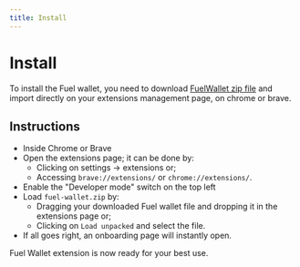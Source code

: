 ```yaml
---
title: Install
---
```


# Install

To install the Fuel wallet, you need to download [FuelWallet zip file](https://fuels-wallet.vercel.app/preview/fuel-wallet.zip) and import directly on your extensions management page, on chrome or brave.

## Instructions

- Inside Chrome or Brave
- Open the extensions page; it can be done by:
  - Clicking on settings -> extensions or;
  - Accessing `brave://extensions/` or `chrome://extensions/`.
- Enable the "Developer mode" switch on the top left
- Load `fuel-wallet.zip` by:
  - Dragging your downloaded Fuel wallet file and dropping it in the extensions page or;
  - Clicking on `Load unpacked` and select the file.
- If all goes right, an onboarding page will instantly open.

Fuel Wallet extension is now ready for your best use.
